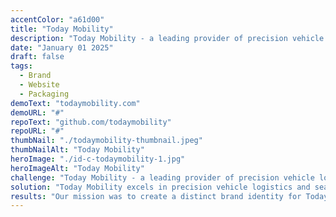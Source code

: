 ```yaml
---
accentColor: "a61d00"
title: "Today Mobility"
description: "Today Mobility - a leading provider of precision vehicle logistics and integrated customer experiences."
date: "January 01 2025"
draft: false
tags:
  - Brand
  - Website
  - Packaging
demoText: "todaymobility.com"
demoURL: "#"
repoText: "github.com/todaymobility"
repoURL: "#"
thumbNail: "./todaymobility-thumbnail.jpeg"
thumbNailAlt: "Today Mobility"
heroImage: "./id-c-todaymobility-1.jpg"
heroImageAlt: "Today Mobility"
challenge: "Today Mobility - a leading provider of precision vehicle logistics and integrated customer experiences."
solution: "Today Mobility excels in precision vehicle logistics and seamlessly integrated customer experiences. With cutting‑edge technology at their disposal and a team of dedicated expert drivers, they guarantee vehicles arrive at their destinations with pinpoint precision exactly when needed. Their real‑time solutions yield measurable improvements in control, traceability, and overall operational efficiency."
results: "Our mission was to create a distinct brand identity for Today Mobility, followed by comprehensive design solutions that span the digital landscape, physical environments, apparel, and environmental considerations. Rooted in the concept of 'Direction' as our guiding principle, we've nurtured a unified design language adaptable to any context. This design philosophy is firmly grounded in functional values meticulously tailored for the global market, fostering scalable innovations."
---
```



<div class="grid grid-cols-2 gap-6">
  <div class="col-span-2">
    <MDXImage
      src={img2}
      alt="Today Mobility"
    />
  </div>
  <div>
    <MDXImage
      src={img3}
      alt="Today Mobility"
    />
  </div>
  <div>
    <MDXImage
      src={img4}
      alt="Today Mobility"
    />
  </div>
  <div>
    <MDXImage
      src={img5}
      alt="Today Mobility"
    />
  </div>
  <div>
    <MDXImage
      src={img6}
      alt="Today Mobility"
    />
  </div>
  <div>
    <MDXImage
      src={img7}
      alt="Today Mobility"
    />
  </div>
  <div>
    <MDXImage
      src={img8}
      alt="Today Mobility"
    />
  </div>
  <div class="col-span-2">
    <MDXImage
      src={img9}
      alt="Today Mobility"
    />
  </div>
  <div>
    <MDXImage
      src={img10}
      alt="Today Mobility"
    />
  </div>
  <div>
    <MDXImage
      src={img11}
      alt="Today Mobility"
    />
  </div>
  <div>
    <MDXImage
      src={img12}
      alt="Today Mobility"
    />
  </div>
  <div>
    <MDXImage
      src={img13}
      alt="Today Mobility"
    />
  </div>
  <div class="col-span-2">
    <MDXImage
      src={img14}
      alt="Today Mobility"
    />
  </div>
  <div class="col-span-2">
    <MDXImage
      src={img15}
      alt="Today Mobility"
    />
  </div>
  <div>
    <MDXImage
      src={img16}
      alt="Today Mobility"
    />
  </div>
  <div>
    <MDXImage
      src={img17}
      alt="Today Mobility"
    />
  </div>
  <div>
    <MDXImage
      src={img18}
      alt="Today Mobility"
    />
  </div>
  <div>
    <MDXImage
      src={img19}
      alt="Today Mobility"
    />
  </div>
  <div class="col-span-2">
    <MDXImage
      src={img20}
      alt="Today Mobility"
    />
  </div>
  <div>
    <MDXImage
      src={img21}
      alt="Today Mobility"
    />
  </div>
  <div>
    <MDXImage
      src={img22}
      alt="Today Mobility"
    />
  </div>
  <div>
    <MDXImage
      src={img23}
      alt="Today Mobility"
    />
  </div>
  <div>
    <MDXImage
      src={img24}
      alt="Today Mobility"
    />
  </div>
  <div>
    <MDXImage
      src={img25}
      alt="Today Mobility"
    />
  </div>
  <div>
    <MDXImage
      src={img26}
      alt="Today Mobility"
    />
  </div>
  <div>
    <MDXImage
      src={img27}
      alt="Today Mobility"
    />
  </div>
  <div class="col-span-2">
    <MDXImage
      src={img28}
      alt="Today Mobility"
    />
  </div>
  <div class="col-span-2">
    <MDXImage
      src={img29}
      alt="Today Mobility"
    />
  </div>
  <div>
    <MDXImage
      src={img30}
      alt="Today Mobility"
    />
  </div>
  <div>
    <MDXImage
      src={img31}
      alt="Today Mobility"
    />
  </div>
  <div>
    <MDXImage
      src={img32}
      alt="Today Mobility"
    />
  </div>
  <div>
    <MDXImage
      src={img33}
      alt="Today Mobility"
    />
  </div>
  <div>
    <MDXImage
      src={img34}
      alt="Today Mobility"
    />
  </div>
  <div>
    <MDXImage
      src={img35}
      alt="Today Mobility"
    />
  </div>
  <div class="col-span-2">
    <MDXImage
      src={img36}
      alt="Today Mobility"
    />
  </div>
</div>
